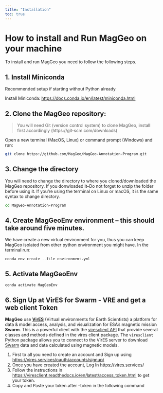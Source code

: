 ```yaml
---
title: "Installation"
toc: true
---
```


# How to install and Run MagGeo on your machine

To install and run MagGeo you need to follow the following steps.

## 1. Install Miniconda

Recommended setup if starting without Python already

Install Miniconda: [https://docs.conda.io/en/latest/miniconda.html](https://docs.conda.io/en/latest/miniconda.html)

## 2. Clone the MagGeo repository:

>You will need Git (version control system) to clone MagGeo, install first accordingly  (https://git-scm.com/downloads)

Open a new terminal (MacOS, Linux) or command prompt (Windows) and run:

```bash
git clone https://github.com/MagGeo/MagGeo-Annotation-Program.git
```

## 3. Change the directory

You will need to change the directory to where you cloned/downloaded the MagGeo repository. If you donwloaded it--Do not forget to unzip the folder before using it.
If you're using the terminal on Linux or macOS, it is the same syntax to change directory.

```bash
cd MagGeo-Annotation-Program
```

## 4. Create MagGeoEnv environment  -- this should take around five minutes.

We have create a new virtual environment for you, thus you can keep MagGeo isolated from other python environment you might have. In the terminal run:

```
conda env create --file environment.yml
```

## 5. Activate MagGeoEnv

```
conda activate MagGeoEnv
```

## 6. Sign Up at VirES for Swarm - VRE and get a web client Token

**MagGeo** use [**VirES**](https://swarm-vre.readthedocs.io/en/latest/Swarm_notebooks/02a__Intro-Swarm-viresclient.html) (Virtual environments for Earth Scientists) a platform for data & model access, analysis, and visualization for ESA’s magnetic mission **Swarm**. This is a powerful client with the [viresclient API](https://swarm-vre.readthedocs.io/en/latest/Swarm_notebooks/02c__viresclient-API.html) that provide several classes and methods defined in the vires client package. The `viresclient` Python package allows you to connect to the VirES server to download [Swarm](https://earth.esa.int/web/guest/missions/esa-operational-eo-missions/swarm) data and data calculated using magnetic models.

1. First to all you need to create an account and Sign up using [https://vires.services/oauth/accounts/signup/](https://vires.services/oauth/accounts/signup/)
2. Once you have created the account, Log In [https://vires.services/](https://vires.services/)
3. Follow the instructions in [https://viresclient.readthedocs.io/en/latest/access_token.html](https://viresclient.readthedocs.io/en/latest/access_token.html) to get your token.
4. Copy and Paste your token after --token in the following command
